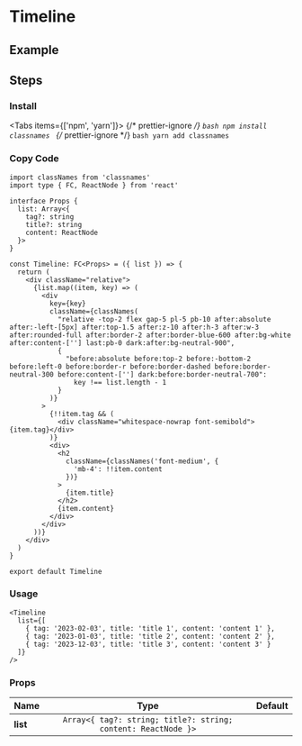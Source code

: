 
<BackTop />

# Timeline

## Example

<div className="mt-4">
  <Timeline
    list={[
      { tag: '2023-02-03', title: 'title 1', content: 'content 1' },
      { tag: '2023-01-03', title: 'title 2', content: 'content 2' },
      { tag: '2023-12-03', title: 'title 3', content: 'content 3' }
    ]}
  />
</div>

## Steps

<div className="steps">

### Install

<Tabs items={['npm', 'yarn']}>
  {/* prettier-ignore */}
  <Tab>
    ```bash
    npm install classnames
    ```
    </Tab>
  {/* prettier-ignore */}
  <Tab>
    ```bash
    yarn add classnames
    ```
</Tab>
</Tabs>

### Copy Code

```tsx filename="components/Timeline/index.tsx"
import classNames from 'classnames'
import type { FC, ReactNode } from 'react'

interface Props {
  list: Array<{
    tag?: string
    title?: string
    content: ReactNode
  }>
}

const Timeline: FC<Props> = ({ list }) => {
  return (
    <div className="relative">
      {list.map((item, key) => (
        <div
          key={key}
          className={classNames(
            "relative -top-2 flex gap-5 pl-5 pb-10 after:absolute after:-left-[5px] after:top-1.5 after:z-10 after:h-3 after:w-3 after:rounded-full after:border-2 after:border-blue-600 after:bg-white after:content-[''] last:pb-0 dark:after:bg-neutral-900",
            {
              "before:absolute before:top-2 before:-bottom-2 before:left-0 before:border-r before:border-dashed before:border-neutral-300 before:content-[''] dark:before:border-neutral-700":
                key !== list.length - 1
            }
          )}
        >
          {!!item.tag && (
            <div className="whitespace-nowrap font-semibold">{item.tag}</div>
          )}
          <div>
            <h2
              className={classNames('font-medium', {
                'mb-4': !!item.content
              })}
            >
              {item.title}
            </h2>
            {item.content}
          </div>
        </div>
      ))}
    </div>
  )
}

export default Timeline
```

### Usage

```tsx
<Timeline
  list={[
    { tag: '2023-02-03', title: 'title 1', content: 'content 1' },
    { tag: '2023-01-03', title: 'title 2', content: 'content 2' },
    { tag: '2023-12-03', title: 'title 3', content: 'content 3' }
  ]}
/>
```

</div>

### Props

| Name                 |                             Type                              | Default |
| :------------------- | :-----------------------------------------------------------: | :-----: |
| **list**<Required /> | `Array<{ tag?: string; title?: string; content: ReactNode }>` |         |

<Comment />
